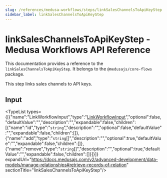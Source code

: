 ```yaml
---
slug: /references/medusa-workflows/steps/linkSalesChannelsToApiKeyStep
sidebar_label: linkSalesChannelsToApiKeyStep
---
```



# linkSalesChannelsToApiKeyStep - Medusa Workflows API Reference

This documentation provides a reference to the `linkSalesChannelsToApiKeyStep`. It belongs to the `@medusajs/core-flows` package.

This step links sales channels to API keys.

## Input

<TypeList types={[{"name":"LinkWorkflowInput","type":"[LinkWorkflowInput](../../../../../types/CommonTypes/types/types.CommonTypes.LinkWorkflowInput/page.mdx)","optional":false,"defaultValue":"","description":"","expandable":false,"children":[{"name":"id","type":"`string`","description":"","optional":false,"defaultValue":"","expandable":false,"children":[]},{"name":"add","type":"`string`[]","description":"","optional":true,"defaultValue":"","expandable":false,"children":[]},{"name":"remove","type":"`string`[]","description":"","optional":true,"defaultValue":"","expandable":false,"children":[]}]}]} expandUrl="https://docs.medusajs.com/v2/advanced-development/data-models/manage-relationships#retrieve-records-of-relation" sectionTitle="linkSalesChannelsToApiKeyStep"/>
